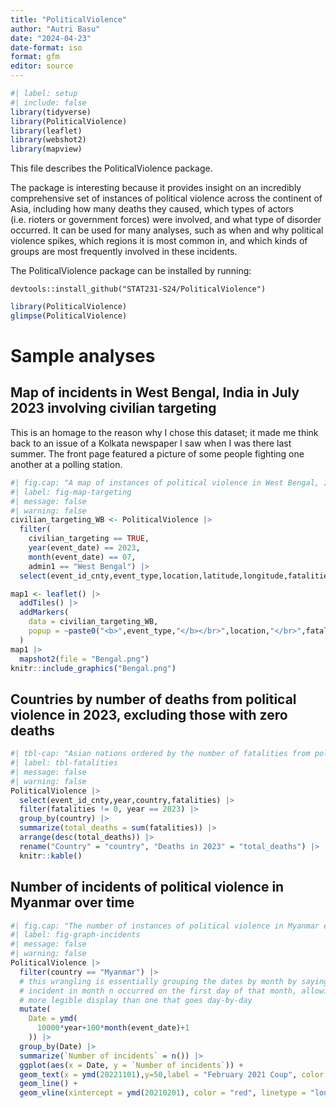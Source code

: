 ```yaml
---
title: "PoliticalViolence"
author: "Autri Basu"
date: "2024-04-23"
date-format: iso
format: gfm
editor: source
---
```


```r
#| label: setup
#| include: false
library(tidyverse)
library(PoliticalViolence)
library(leaflet)
library(webshot2)
library(mapview)
```

This file describes the PoliticalViolence package.

The package is interesting because it provides insight on an incredibly comprehensive set of instances of political violence across the continent of Asia, including how many deaths they caused, which types of actors (i.e. rioters or government forces) were involved, and what type of disorder occurred. It can be used for many analyses, such as when and why political violence spikes, which regions it is most common in, and which kinds of groups are most frequently involved in these incidents.

The PoliticalViolence package can be installed by running:
```
devtools::install_github("STAT231-S24/PoliticalViolence")
```
```r
library(PoliticalViolence)
glimpse(PoliticalViolence)
```

# Sample analyses

## Map of incidents in West Bengal, India in July 2023 involving civilian targeting
This is an homage to the reason why I chose this dataset; it made me think back to an issue of a Kolkata newspaper I saw when I was there last summer. The front page featured a picture of some people fighting one another at a polling station.
```r
#| fig.cap: "A map of instances of political violence in West Bengal, India in July 2023 involving civilian targeting"
#| label: fig-map-targeting
#| message: false
#| warning: false
civilian_targeting_WB <- PoliticalViolence |>
  filter(
    civilian_targeting == TRUE,
    year(event_date) == 2023, 
    month(event_date) == 07, 
    admin1 == "West Bengal") |>
  select(event_id_cnty,event_type,location,latitude,longitude,fatalities)

map1 <- leaflet() |>
  addTiles() |>
  addMarkers(
    data = civilian_targeting_WB,
    popup = ~paste0("<b>",event_type,"</b></br>",location,"</br>",fatalities," death(s)")
  )
map1 |>
  mapshot2(file = "Bengal.png")
knitr::include_graphics("Bengal.png")
```

## Countries by number of deaths from political violence in 2023, excluding those with zero deaths
```r
#| tbl-cap: "Asian nations ordered by the number of fatalities from political violence in 2023"
#| label: tbl-fatalities
#| message: false
#| warning: false
PoliticalViolence |>
  select(event_id_cnty,year,country,fatalities) |>
  filter(fatalities != 0, year == 2023) |>
  group_by(country) |>
  summarize(total_deaths = sum(fatalities)) |>
  arrange(desc(total_deaths)) |>
  rename("Country" = "country", "Deaths in 2023" = "total_deaths") |>
  knitr::kable()
```
## Number of incidents of political violence in Myanmar over time
```r
#| fig.cap: "The number of instances of political violence in Myanmar each month from 2010-present"
#| label: fig-graph-incidents
#| message: false
#| warning: false
PoliticalViolence |>
  filter(country == "Myanmar") |>
  # this wrangling is essentially grouping the dates by month by saying that every 
  # incident in month n occurred on the first day of that month, allowing for a 
  # more legible display than one that goes day-by-day
  mutate(
    Date = ymd(
      10000*year+100*month(event_date)+1
    )) |>
  group_by(Date) |>
  summarize(`Number of incidents` = n()) |>
  ggplot(aes(x = Date, y = `Number of incidents`)) +
  geom_text(x = ymd(20221101),y=50,label = "February 2021 Coup", color = "red") + 
  geom_line() + 
  geom_vline(xintercept = ymd(20210201), color = "red", linetype = "longdash") 
```